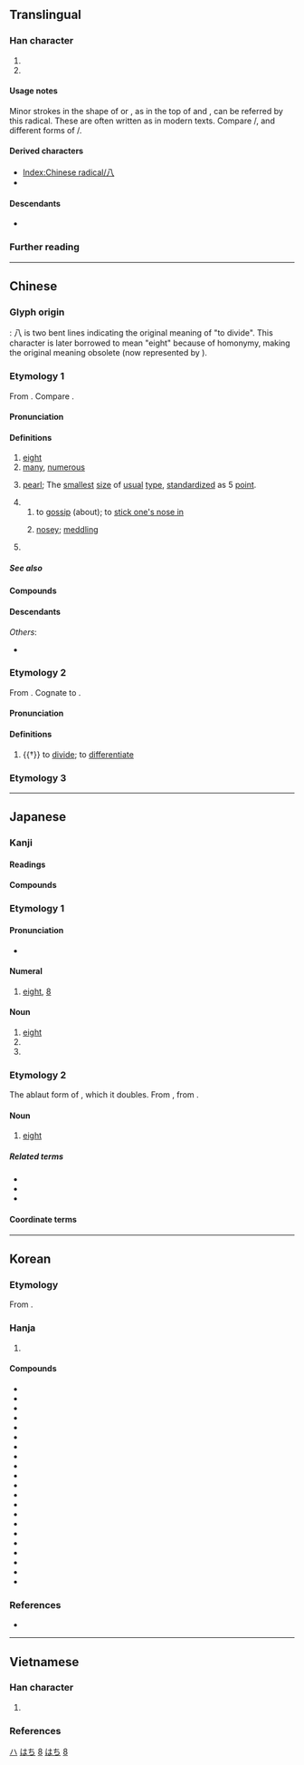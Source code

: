 {{also|入|丷|ハ}}
{{character info}}
{{character info|⼋}}
{{commonscat}}
==Translingual==
{{stroke order|strokes=2}}
{{stroke order|type=animate}}

===Han character===
{{Han char|rn=12|rad=八|as=00|sn=2|four=80000|canj=HO|ids=⿰丿乀(GHT),⿰丿乁(JKV)}}

# {{mul-kangxi radical-def}}
# {{mul-shuowen radical-def|16}}

====Usage notes====
Minor strokes in the shape of {{lang|mul|八}} or {{l|mul|丷}}, as in the top of {{l|mul|𠔉}} and {{l|mul|龹}}, can be referred by this radical. These are often written as {{l|mul|丷}} in modern texts. Compare {{l|mul|sc=Jpan|卷}}/{{lang|mul|sc=Hans|卷}}, and different forms of {{l|mul|sc=Jpan|鬲}}/{{lang|mul|sc=Hans|鬲}}.

====Derived characters====
* [[Index:Chinese radical/八]]
* {{l|mul|[[仈]], [[扒]], [[汃]], [[朳]], [[玐]], [[𭾘]], [[𧈢]], [[𧘋]], [[𧴩]], [[𧺍]], [[趴]], [[釟]]([[𫓥]]), [[𩡩]], [[𩵒]], [[穴]], [[䒔]], [[𩫵]]}} <!-- Characters not found in [[Index:Chinese radical/八]] -->

====Descendants====
* {{l|ja|ハ}} {{q|[[katakana|Katakana]] character derived from [[man'yōgana]]}}

===Further reading===
{{Han ref|kx=0126.260|dkj=01450|dj=0274.130|hdz=10241.030|uh=516B}}

[[Category:Han characters from which katakana were derived|ハ]]

----

==Chinese==

===Glyph origin===
{{Han etyl}}
{{liushu|ic}}: 八 is two bent lines indicating the original meaning of "to divide". This character is later borrowed to mean "eight" because of homonymy, making the original meaning obsolete (now represented by {{zh-l|*別}}).

===Etymology 1===
{{zh-forms|alt=捌-financial}}
From {{inh|zh|sit-pro|*b-r-gjat ~ b-g-rjat|*b-r-gjat|eight}}. Compare {{cog|bo|བརྒྱད}}.

====Pronunciation====
{{zh-pron
|m=bā
|m_note=bá - a less common tone sandhi variant of 八 when it occurs before a departing-tone character, e.g. {{l|zh|八路}}
|m-s=ba2
|dg=ба1
|c=baat3
|c-t=bat1
|g=bat6
|h=pfs=pat;gd=bad5
|j=bah4
|mb=băi
|md=báik
|mn=xm,qz,tp,lk,sx,km,mg,hc,ph,jj:poeh/zz,kh,tn,tc,yl:peh/pat
|mn_note=poeh/peh - vernacular; pat - literary
|mn-t=boih4
|w=4paq
|x=ba6
|mc=y
|oc=y
|ma=y
|cat=num,n,det
}}

====Definitions====
{{zh-hanzi}}

# [[eight]]
# [[many]], [[numerous]]
# {{lb|zh|printing}} [[pearl]]; The [[smallest]] [[size]] of [[usual]] [[type]], [[standardize]]d as 5 [[point]].
# {{zh-abbrev|八卦}}
## to [[gossip]] (about); to [[stick one's nose in]]
## {{lb|zh|Cantonese}} [[nosey]]; [[meddling]]
##: {{zh-x|八婆|nosey parker; meddling woman|C}}
# {{surname|zh}}

=====See also=====
{{Chinese-numbers}}

====Compounds====
{{zh-der|八角|八寶菜|八達|八辺形|八道|八端|八丁|八幡|八方|八分|八卦|八荒|八角形|八九不離十|八九分|八苦|八面|八千里路雲和月|八橋|八切|八日|八手|八朔|八月|八重|八州|八字髭|間八|一八|亂七八糟|八一五|八二三砲戰|八仙|八仙桌|八位元|八佰伴|八倍體|八八六|八公山|八公山區|八分之一|八分音符|八十|八十天環遊地球|八卦拳|八卦掌|八卦陣|八哥|八哥兒|八哥狗|八國聯軍|八塊腹肌|八天|八婆|八字|八字形|八字方針|八字步|八字沒一撇|八字眉|八字腳|八字還沒一撇|八字鬍|八字鬍鬚|八宿|八宿縣|八寶|八寶山|八岐大蛇|八帶魚|八年|八度|八廓|八廓街|八德|八德市|八成|八戒|八抬大轎|八旗|八旗制度|八會穴|八月之光|八月份|八極拳|八榮八恥|八正道|八步|八步區|八法拳|八爪魚|八珍湯|八目鰻|八級工|八級風|八美|八股|八萬大藏經|八行書|八角床|八角楓|八角茴香|八角街|八路軍|八進制|八道江|八達嶺|八達通|八邊形|八里|八重奏|八開|八面玲瓏|八面體|八音|八音盒|二八|十八|夾七夾八|橫七豎八|王八|雜七雜八|八嶺山|八十壋|八角嶺|八溝|尺八|八彭|陳八字|八字門|八角金盤|八竿子打不著/八竿子打不着|七十瓦上霜，八十不稀奇|八卦山|八聖|倒八|倒八字眉|八賢|八股文|八勢|八西|八堵|八南|正經八百|八一建軍節}}

====Descendants====
{{CJKV||はち|팔|bát}}
''Others'':
* {{desctree|bor=1|tai-pro|*peːtᴰ||eight}}

===Etymology 2===
{{zh-forms}}
From {{inh|zh|sit-pro|*brat ~ prat|*brat|cut apart, cut open}}. Cognate to {{zh-l|別}}.

====Pronunciation====
{{zh-pron
|m=bā
|mc=y
|oc=y
|cat=v
}}

====Definitions====
{{zh-hanzi}}

# {{†}} to [[divide]]; to [[differentiate]]

===Etymology 3===
{{zh-see|捌|v|to know}}

{{zh-cat|Beginning|Eight}}

----

==Japanese==
{{cardinalbox|ja|7|8|9|七|九}}

===Kanji===
{{ja-kanji|grade=1|rs=八00}}

====Readings====
{{ja-readings
|goon=はち
|kanon=はつ
|kun=や-, や-つ, やっ-つ, よう-
|nanori=な, は, はっ, はつ, やち, やつ
}}

====Compounds====
{{col3-u|ja
|{{ja-r|一%八|いち%はつ}}
|{{ja-r|永%字 八%法|^えい%じ ^はっ%ぽう|the [[w:Eight Principles of Yong|Eight Principles of Yong]]}}
|{{ja-r|間%八|かん%ぱち}}
|{{ja-r|尺%八|しゃく%はち}}
|{{ja-r|八%橋|やつ%はち}}
|{{ja-r|八%手|やつ%で}}
|{{ja-r|八%切|やつ%ぎり}}
|{{ja-r|八%角%形|はっ%かっ%けい|octagon}}
|{{ja-r|八%掛|はっ%かけ}}
|{{ja-r|七%転%八%起|しち%てん% はっ%き}}
|{{ja-r|八%九%分|はっ%く%ぶ}}
|{{ja-r|四%苦%八%苦|し%く% はっ%く}}
|{{ja-r|八%苦|はっ%く}}
|{{ja-r|八%卦|はっ%け}}
|{{ja-r|八%月|はち%がつ|August}}
|{{ja-r|八%紘|はっ%こう}}
|{{ja-r|八%荒|はっ%こう}}
|{{ja-r|八%朔|はっ%さく}}
|{{ja-r|八%字%髭|はち%じ%ひげ}}
|{{ja-r|八%州|はっ%しょう}}
|{{ja-r|八%重|や%え}}
|{{ja-r|八%丈|はち%じょう}}
|{{ja-r|八%丈%島|はち%じょう%じま}}
|{{ja-r|八%達|はっ%たつ}}
|{{ja-r|八%丁|はっ%しょう}}
|{{ja-r|八%潮%路|や%しお%じ}}
|{{ja-r|七%転%八%倒|しち%てん%-ばっ%とう}}
|{{ja-r|八%道|はち%どう}}
|{{ja-r|八%日|よう%か}}
|{{ja-r|八%幡|はち%まん}}
|{{ja-r|八%分|はっ%ぷん}}
|{{ja-r|八%辺%形|はち%へん%げい|octagon}}
|{{ja-r|八%宝%菜|はっ%ぽう%さい}}
|{{ja-r|八%方|はっ%ぽう}}
|{{ja-r|八%面|はち%めん}}
}}

===Etymology 1===

====Pronunciation====
* {{audio|ja|Ja-8-hachi.ogg|Audio}}

====Numeral====
{{ja-pos|numeral|はち}}

# [[eight]], [[8]]

====Noun====
{{ja-noun|はち}}

# [[eight]]
# {{short for|ja|八の[[字]]}}
# {{short for|ja|八兵衛}}

===Etymology 2===
The ablaut form of {{m|ja|四||four|tr=yo}}, which it doubles. From {{inh|ja|ojp|八|tr=ya}}, from {{inh|ojp|jpx-pro|*ya}}.

====Noun====
{{ja-noun|や}}

# [[eight]]

=====Related terms=====
* {{ja-r|八つ|やつ}}
* {{ja-r|嘘っ八|うそっぱち}}
* {{ja-r|一か八か|いちかばちか}}

====Coordinate terms====
{{japanese number}}

[[Category:Japanese basic words|はち]]
[[Category:Japanese numeral symbols|8]]
[[Category:ja:Eight|はち]]

----

==Korean==

===Etymology===
From {{der|ko|ltc|-}} {{ltc-l|八}}. 

{{hanja-dongguk|바ᇙ〮|palq}}

{{hanja-hunmong|팔〮|phal|雜語}}

===Hanja===
{{ko-hanja-search}}
{{ko-hanja|여덟|팔}}

# {{hanja form of|팔|[[eight]]; [[eight]] [[time]]s}}

====Compounds====
{{der-top3|Compounds}}
* {{ko-l|팔방|八方}}
* {{ko-l|팔자|八字}}
* {{ko-l|팔식|八識}}
* {{ko-l|팔고|八苦}}
* {{ko-l|팔순|八旬}}
* {{ko-l|팔팔십|達八十}}
* {{ko-l|팔불용|八不用}}
* {{ko-l|칠전팔기|七顚八起}}
* {{ko-l|십중팔구|十中八九}}
* {{ko-l|팔방미인|八方美人}}
* {{ko-l|백팔번뇌|百八煩惱}}
* {{ko-l|사고팔고|四苦八苦}}
* {{ko-l|팔면육비|八面六臂}}
* {{ko-l|사각팔방|四角八方}}
* {{ko-l|관동팔경|關東八景}}
* {{ko-l|사통팔달|四通八達}}
* {{ko-l|이팔청춘|二八靑春}}
* {{ko-l|구산팔해|九山八海}}
* {{ko-l|십상팔구|十常八九}}
* {{ko-l|사방팔방|四方八方}}
* {{ko-l|사주팔자|四柱八字}}
{{der-bottom}}

===References===
* {{R:hanjadoc|656}}

[[Category:Korean cardinal numbers|8]]

----

==Vietnamese==

===Han character===
{{vi-readings
|hanviet=bát-tdcndg;tdcntd;gdhn
|phienthiet=
|nom=bát-tdcndg;tdcntd, bắt-tdcndg;gdhn, bớt-tdcndg
}}

# {{rfdef|vi|sort=八00}}

===References===
<references/>

[[Category:CJKV radicals| ]]
